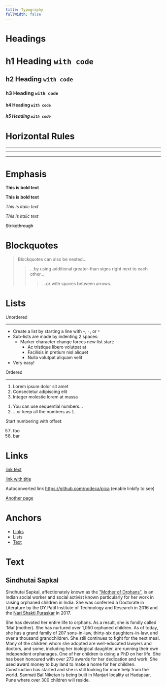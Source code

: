 ```yaml
---
title: Typography
fullWidth: false
---
```


# Headings

# h1 Heading `with code`

## h2 Heading `with code`

### h3 Heading `with code`

#### h4 Heading `with code`

##### h5 Heading `with code`

# Horizontal Rules

---

---

---

# Emphasis

**This is bold text**

**This is bold text**

_This is italic text_

_This is italic text_

~~Strikethrough~~

# Blockquotes

> Blockquotes can also be nested...
>
> > ...by using additional greater-than signs right next to each other...
> >
> > > ...or with spaces between arrows.

# Lists

Unordered

---

- Create a list by starting a line with `+`, `-`, or `*`
- Sub-lists are made by indenting 2 spaces:
  - Marker character change forces new list start:
    - Ac tristique libero volutpat at
    * Facilisis in pretium nisl aliquet
    - Nulla volutpat aliquam velit
- Very easy!

Ordered

---

1. Lorem ipsum dolor sit amet
2. Consectetur adipiscing elit
3. Integer molestie lorem at massa

1) You can use sequential numbers...
1) ...or keep all the numbers as `1.`

Start numbering with offset:

57. foo
1. bar

# Links

[link text](http://dev.nodeca.com)

[link with title](http://nodeca.github.io/pica/demo/ 'title text!')

Autoconverted link https://github.com/nodeca/pica (enable linkify to see)

[Another page](/tables)

# Anchors

- [Links](#links)
- [Lists](#lists)
- [Text](#text)

# Text

## Sindhutai Sapkal

Sindhutai Sapkal, affectionately known as the ["Mother of Orphans"](http://ckpally.tripod.com/mother/), is an Indian social worker and social activist known particularly for her work in raising orphaned children in India. She was conferred a Doctorate in Literature by the DY Patil Institute of Technology and Research in 2016 and the [Nari Shakti Puraskar](https://en.wikipedia.org/wiki/Sindhutai_Sapkal) in 2017.

She has devoted her entire life to orphans. As a result, she is fondly called 'Mai'(mother). She has nurtured over 1,050 orphaned children. As of today, she has a grand family of 207 sons-in-law, thirty-six daughters-in-law, and over a thousand grandchildren. She still continues to fight for the next meal. Many of the children whom she adopted are well-educated lawyers and doctors, and some, including her biological daughter, are running their own independent orphanages. One of her children is doing a PhD on her life. She has been honoured with over 273 awards for her dedication and work. She used award money to buy land to make a home for her children. Construction has started and she is still looking for more help from the world. Sanmati Bal Niketan is being built in Manjari locality at Hadapsar, Pune where over 300 children will reside.
